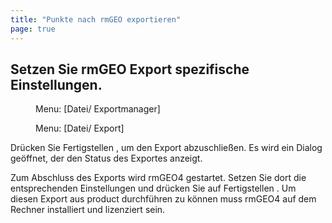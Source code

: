 ```yaml
---
title: "Punkte nach rmGEO exportieren"
page: true
---
```

## Setzen Sie rmGEO Export spezifische Einstellungen.
<GeoMapper> <Menu> Menu: [Datei/ Exportmanager] </Menu> </GeoMapper><GeoDesigner> <Menu> Menu: [Datei/ Export] </Menu> </GeoDesigner>

Dr&#252;cken Sie  <Border>Fertigstellen</Border> , um den Export abzuschlie&#223;en. Es wird ein Dialog ge&#246;ffnet, der den Status des Exportes anzeigt.

<Success>
Zum Abschluss des Exports wird  <Italic> rmGEO4 </Italic>  gestartet. Setzen Sie dort die entsprechenden Einstellungen und dr&#252;cken Sie auf  <Border>Fertigstellen</Border> . 
</Success>


<Warning>
Um diesen  Export aus  <Placeholder>product</Placeholder> durchf&#252;hren zu k&#246;nnen muss  <Italic> rmGEO4 </Italic>  auf dem Rechner installiert und lizenziert sein.
</Warning>
